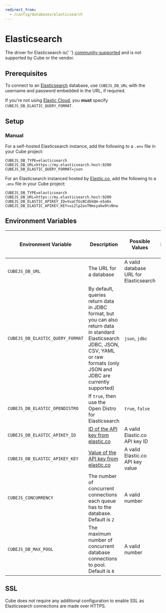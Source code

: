 ```yaml
---
redirect_from:
  - /config/databases/elasticsearch
---
```


# Elasticsearch

<WarningBox>
  The driver for Elasticsearch is{' '}
  <a href="../databases#driver-support">community-supported</a> and is not
  supported by Cube or the vendor.
</WarningBox>

## Prerequisites

To connect to an [Elasticsearch][elasticsearch] database, use `CUBEJS_DB_URL`
with the username and password embedded in the URL, if required.

<WarningBox>

If you're not using [Elastic Cloud][elastic-cloud], you **must** specify
`CUBEJS_DB_ELASTIC_QUERY_FORMAT`.

</WarningBox>

## Setup

###  Manual

For a self-hosted Elasticsearch instance, add the following to a `.env` file in
your Cube project:

```dotenv
CUBEJS_DB_TYPE=elasticsearch
CUBEJS_DB_URL=https://my.elasticsearch.host:9200
CUBEJS_DB_ELASTIC_QUERY_FORMAT=json
```

For an Elasticsearch instanced hosted by [Elastic.co][elastic-co], add the
following to a `.env` file in your Cube project:

```dotenv
CUBEJS_DB_TYPE=elasticsearch
CUBEJS_DB_URL=https://my.elasticsearch.host:9200
CUBEJS_DB_ELASTIC_APIKEY_ID=VuaCfGcBCdbkQm-e5aOx
CUBEJS_DB_ELASTIC_APIKEY_KEY=ui2lp2axTNmsyakw9tvNnw
```

## Environment Variables

| Environment Variable             | Description                                                                                                                                                                              | Possible Values                        | Required | [Supports multiple data sources?][ref-config-multiple-ds-decorating-env] |
| -------------------------------- | ---------------------------------------------------------------------------------------------------------------------------------------------------------------------------------------- | -------------------------------------- | :------: | :----------------------------------------------------------------------: |
| `CUBEJS_DB_URL`                  | The URL for a database                                                                                                                                                                   | A valid database URL for Elasticsearch |    ✅    |                                    ✅                                    |
| `CUBEJS_DB_ELASTIC_QUERY_FORMAT` | By default, queries return data in JDBC format, but you can also return data in standard Elasticsearch JDBC, JSON, CSV, YAML or raw formats (only JSON and JDBC are currently supported) | `json`, `jdbc`                         |    ❌    |                                    ✅                                    |
| `CUBEJS_DB_ELASTIC_OPENDISTRO`   | If `true`, then use the Open Distro for Elasticsearch                                                                                                                                    | `true`, `false`                        |    ❌    |                                    ✅                                    |
| `CUBEJS_DB_ELASTIC_APIKEY_ID`    | [ID of the API key from elastic.co][elastic-docs-api-keys]                                                                                                                               | A valid Elastic.co API key ID          |    ❌    |                                    ✅                                    |
| `CUBEJS_DB_ELASTIC_APIKEY_KEY`   | [Value of the API key from elastic.co][elastic-docs-api-keys]                                                                                                                            | A valid Elastic.co API key value       |    ❌    |                                    ✅                                    |
| `CUBEJS_CONCURRENCY`             | The number of concurrent connections each queue has to the database. Default is `2`                                                                                                      | A valid number                         |    ❌    |                                    ❌                                    |
| `CUBEJS_DB_MAX_POOL`             | The maximum number of concurrent database connections to pool. Default is `8`                                                                                                            | A valid number                         |    ❌    |                                    ✅                                    |

## SSL

Cube does not require any additional configuration to enable SSL as
Elasticsearch connections are made over HTTPS.

[elastic-co]: https://elastic.co/
[elastic-cloud]: https://cloud.elastic.co/
[elasticsearch]: https://www.elastic.co/elasticsearch/
[elastic-docs-api-keys]:
  https://www.elastic.co/guide/en/kibana/master/api-keys.html#create-api-key
[ref-config-multiple-ds-decorating-env]:
  /config/multiple-data-sources#configuring-data-sources-with-environment-variables-decorated-environment-variables
